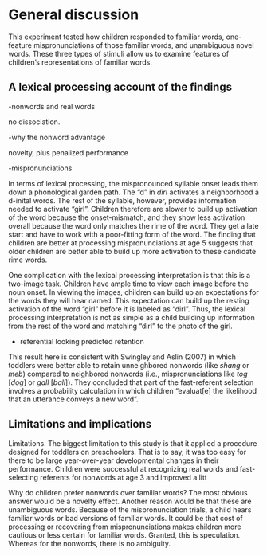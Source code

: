General discussion {#aim2-discussion}
=======================================================================

This experiment tested how children responded to familiar words, one-feature mispronunciations of those familiar words, and unambiguous novel words. These three types of stimuli allow us to examine features of children's representations of familiar words.


A lexical processing account of the findings
------------------------------------------------------------------------

-nonwords and real words

no dissociation.

-why the nonword advantage

novelty, plus penalized performance

-mispronunciations

In terms of lexical processing, the mispronounced syllable onset leads
them down a phonological garden path. The "d" in *dirl* activates a
neighborhood a d-inital words. The rest of the syllable, however,
provides information needed to activate "girl". Children therefore are slower to build up activation
of the word because the onset-mismatch, and they show less activation
overall because the word only matches the rime of the word. They get a
late start and have to work with a poor-fitting form of the word. The
finding that children are better at processing mispronunciations at
age 5 suggests that older children are better able to build up more activation to
these candidate rime words. 


One complication with the lexical processing interpretation is that this is a two-image task. Children have ample time to view each image before the noun onset. In viewing the images, children can build up an expectations for the words they will hear named. This expectation can build up the resting activation of the word "girl" before it is labeled as "dirl". Thus, the lexical processing interpretation is not as simple as a child building up information from the rest of the word and matching "dirl" to the photo of the girl. 

<!-- Not sure where I am going here... It's not just the word forms alone but the child's expectations I guess and those expectations might change or become more efficient with age. This is not as big of a concern for the four-image task because the child hears well-formed words. -->

- referential looking predicted retention

This result
here is consistent with Swingley and Aslin (2007) in which toddlers were better
able to retain unneighbored nonwords (like *shang* or *meb*) compared to
neighbored nonwords (i.e., mispronunciations like *tog* [*dog*] or *gall*
[*ball*]). They concluded that part of the fast-referent selection involves a
probability calculation in which children "evaluat[e] the likelihood that an
utterance conveys a new word". 




Limitations and implications
------------------------------------------------------------------------






Limitations. The biggest limitation to this study is that it applied a procedure designed for toddlers on preschoolers. That is to say, it was too easy for there to be large year-over-year developmental changes in their performance. Children were successful at recognizing real words and fast-selecting referents for nonwords at age 3 and improved a litt


Why do children prefer nonwords over familiar words? The most obvious answer would be a novelty effect. Another reason would be that these are unambiguous words. Because of the mispronunciation trials, a child hears familiar words or bad versions of familiar words. It could be that cost of processing or recovering from mispronunciations makes children more cautious or less certain for familiar words. Granted, this is speculation. Whereas for the nonwords, there is no ambiguity.
